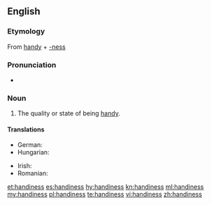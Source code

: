 ==English==

===Etymology===
From [[handy]] + [[-ness]]

===Pronunciation===
* {{audio|en-us-handiness.ogg|Audio (US)|lang=en}}

===Noun===
{{en-noun|-|es}}

# The quality or state of being [[handy]].

====Translations====
{{trans-top|the quality or state of being handy}}
* German: {{t|de|Handlichkeit|f}}
* Hungarian: {{t+|hu|ügyesség}}
{{trans-mid}}
* Irish: {{t|ga|sástacht|f}}
* Romanian: {{t+|ro|îndemânare|f}}
{{trans-bottom}}

[[et:handiness]]
[[es:handiness]]
[[hy:handiness]]
[[kn:handiness]]
[[ml:handiness]]
[[my:handiness]]
[[pl:handiness]]
[[te:handiness]]
[[vi:handiness]]
[[zh:handiness]]